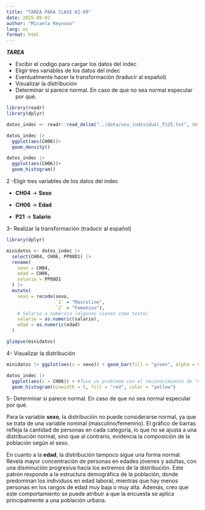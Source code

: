 ```yaml
---
title: "TAREA PARA CLASE 02-09"
date: 2025-09-02
author: "Micaela Reynoso"
lang: es
format: html
---
```


***TAREA***

-   Escibir el codigo para cargar los datos del indec
-   Eligir tres variables de los datos del indec
-   Eventualmente hacer la transformación (traducir al español)
-   Visualizar la distribución
-   Determinar si parece normal. En caso de que no sea normal especular por qué.

```r
library(readr)
library(dplyr)

datos_indec <- readr::read_delim("../data/usu_individual_T125.txt", delim = ";")
```

```r
datos_indec |> 
  ggplot(aes(CH06))+
  geom_density()
```

```r
datos_indec |> 
  ggplot(aes(CH06))+
  geom_histogram()
```

2 -Eligir tres variables de los datos del indec

-   **CH04** → **Sexo**

-   **CH06** → **Edad**

-   **P21** → **Salario**

3- Realizar la transformación (traducir al español)

```r

library(dplyr)

minidatos <- datos_indec |>
  select(CH04, CH06, PP08D1) |>
  rename(
    sexo = CH04,
    edad = CH06,
    salario = PP08D1
  ) |>
  mutate(
    sexo = recode(sexo,
                  `1` = "Masculino",
                  `2` = "Femenino"),
    # Salario a numérico (algunos vienen como texto)
    salario = as.numeric(salario),
    edad = as.numeric(edad)
  )

glimpse(minidatos)

```

4- Visualizar la distribución

```r
minidatos |> ggplot(aes(x = sexo)) + geom_bar(fill = "green", alpha = 0.7)
```

```r
datos_indec |>
  ggplot(aes(x = CH06)) + #Tuve un problema con el reconocimiento de "edad"
  geom_histogram(binwidth = 5, fill = "red", color = "yellow")
```

5- Determinar si parece normal. En caso de que no sea normal especular por qué.

Para la variable **sexo**, la distribución no puede considerarse normal, ya que se trata de una variable nominal (masculino/femenino). El gráfico de barras refleja la cantidad de personas en cada categoría, lo que no se ajusta a una distribución normal, sino que al contrario, evidencia la composición de la población según el sexo.

En cuanto a la **edad**, la distribución tampoco sigue una forma normal. Revela mayor concentración de personas en edades jóvenes y adultas, con una disminución progresiva hacia los extremos de la distribución. Este patrón responde a la estructura demográfica de la población, donde predominan los individuos en edad laboral, mientras que hay menos personas en los rangos de edad muy baja o muy alta. Además, creo que este comportamiento se puede atribuir a que la encuesta se aplica principalmente a una población urbana.
